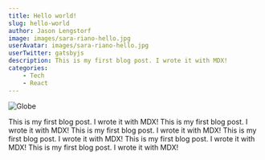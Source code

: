 ```yaml
---
title: Hello world!
slug: hello-world
author: Jason Lengstorf
image: images/sara-riano-hello.jpg
userAvatar: images/sara-riano-hello.jpg
userTwitter: gatsbyjs
description: This is my first blog post. I wrote it with MDX!
categories:
    - Tech
    - React
---
```


![Globe](images/sara-riano-hello.jpg)

This is my first blog post. I wrote it with MDX!
This is my first blog post. I wrote it with MDX!
This is my first blog post. I wrote it with MDX!
This is my first blog post. I wrote it with MDX!
This is my first blog post. I wrote it with MDX!
This is my first blog post. I wrote it with MDX!